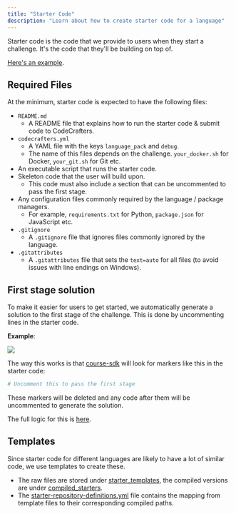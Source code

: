 ```yaml
---
title: "Starter Code"
description: "Learn about how to create starter code for a language"
---
```


Starter code is the code that we provide to users when they start a challenge. It's the code that they'll be building on top of.

[Here's an example](https://github.com/codecrafters-io/build-your-own-redis/tree/main/compiled_starters/python).

## Required Files

At the minimum, starter code is expected to have the following files:

- `README.md`
  - A README file that explains how to run the starter code & submit code to CodeCrafters.
- `codecrafters.yml`
  - A YAML file with the keys `language_pack` and `debug`.
  - The name of this files depends on the challenge. `your_docker.sh` for Docker, `your_git.sh` for Git etc.
- An executable script that runs the starter code.
- Skeleton code that the user will build upon.
  - This code must also include a section that can be uncommented to pass the first stage.
- Any configuration files commonly required by the language / package managers.
  - For example, `requirements.txt` for Python, `package.json` for JavaScript etc.
- `.gitignore`
  - A `.gitignore` file that ignores files commonly ignored by the language.
- `.gitattributes`
  - A `.gitattributes` file that sets the `text=auto` for all files (to avoid issues with line endings on Windows).

## First stage solution

To make it easier for users to get started, we automatically generate a solution to the first stage of the challenge. This is done by uncommenting lines in the starter code.

**Example**:

<Frame caption="Stage 1 solution, auto-generated from starter code">
  <img className="w-full" src="/img/contributors/first-stage-solution.png" />
</Frame>

The way this works is that [course-sdk](https://github.com/codecrafters-io/course-sdk) will look for markers like this in the starter code:

```python
# Uncomment this to pass the first stage
```

These markers will be deleted and any code after them will be uncommented to generate the solution.

The full logic for this is [here](https://github.com/codecrafters-io/course-sdk/blob/main/lib/first_stage_solutions_compiler.rb).

## Templates

Since starter code for different languages are likely to have a lot of similar code, we use templates to create these.

- The raw files are stored under [starter_templates](https://github.com/codecrafters-io/build-your-own-redis/tree/main/starter_templates), the compiled versions are under
  [compiled_starters](https://github.com/codecrafters-io/build-your-own-redis/tree/main/compiled_starters).
- The [starter-repository-definitions.yml](https://github.com/codecrafters-io/build-your-own-redis/blob/main/starter-repository-definitions.yml) file contains
  the mapping from template files to their corresponding compiled paths.